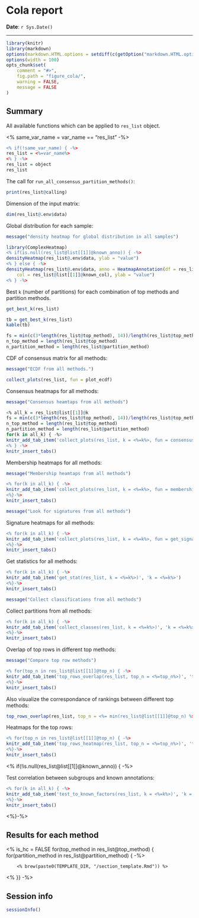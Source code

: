 Cola report
==================

**Date**: `r Sys.Date()`

----------------------------------------------------------------

<style type='text/css'>
<%
css = paste(readLines(paste0(TEMPLATE_DIR, "/custom.css")), collapse = "\n") -%>
<%= css %>
</style>

```r
library(knitr)
library(markdown)
options(markdown.HTML.options = setdiff(c(getOption("markdown.HTML.options"), "toc"), "base64_images"))
options(width = 100)
opts_chunk$set(
	comment = "#>",
	fig.path = "figure_cola/",
	warning = FALSE,
	message = FALSE
)
```

## Summary

All available functions which can be applied to `res_list` object.

<% same_var_name = var_name == "res_list" -%>

```r
<% if(!same_var_name) { -%>
res_list = <%=var_name%>
<% } -%>
res_list = object
res_list
```

The call for `run_all_consensus_partition_methods()`:

```r
print(res_list@calling)
```

Dimension of the input matrix:

```r
dim(res_list@.env$data)
```

Global distribution for each sample:

```r
message("density heatmap for global distribution in all samples")
```

```r
library(ComplexHeatmap)
<% if(is.null(res_list@list[[1]]@known_anno)) { -%>
densityHeatmap(res_list@.env$data, ylab = "value")
<% } else { -%>
densityHeatmap(res_list@.env$data, anno = HeatmapAnnotation(df = res_list@list[[1]]@known_anno, 
	col = res_list@list[[1]]@known_col), ylab = "value")
<% } -%>
```

Best `k` (number of partitions) for each combination of top methods and partition methods.

```r
get_best_k(res_list)
```

```r
tb = get_best_k(res_list)
kable(tb)
```

```r
fs = min(c(3*length(res_list@top_method), 14))/length(res_list@top_method)
n_top_method = length(res_list@top_method)
n_partition_method = length(res_list@partition_method)
```


CDF of consensus matrix for all methods:

```r
message("ECDF from all methods.")
```

```r
collect_plots(res_list, fun = plot_ecdf)
```

Consensus heatmaps for all methods:

```r
message("Consensus heamtaps from all methods")
```

```r
<% all_k = res_list@list[[1]]@k
fs = min(c(3*length(res_list@top_method), 14))/length(res_list@top_method)
n_top_method = length(res_list@top_method)
n_partition_method = length(res_list@partition_method)
for(k in all_k) { -%>
knitr_add_tab_item('collect_plots(res_list, k = <%=k%>, fun = consensus_heatmap)', 'k = <%=k%>', opt = 'fig.width = <%=fs*n_partition_method%>, fig.height = <%=fs*n_top_method%>')
<% } -%>
knitr_insert_tabs()
```


Membership heatmaps for all methods:

```r
message("Membership heamtaps from all methods")
```

```r
<% for(k in all_k) { -%>
knitr_add_tab_item('collect_plots(res_list, k = <%=k%>, fun = membership_heatmap)', 'k = <%=k%>', opt = 'fig.width =<%=fs*n_partition_method%>, fig.height = <%=fs*n_top_method%>')
<%}-%>
knitr_insert_tabs()
```

```r
message("Look for signatures from all methods")
```

Signature heatmaps for all methods:

```r
<% for(k in all_k) { -%>
knitr_add_tab_item('collect_plots(res_list, k = <%=k%>, fun = get_signatures)', 'k = <%=k%>', opt = 'fig.width = <%=fs*n_partition_method%>, fig.height = <%=fs*n_top_method%>')
<%}-%>
knitr_insert_tabs()
```

Get statistics for all methods:

```r
<% for(k in all_k) { -%>
knitr_add_tab_item('get_stat(res_list, k = <%=k%>)', 'k = <%=k%>')
<%}-%>
knitr_insert_tabs()
```

```r
message("Collect classifications from all methods")
```

Collect partitions from all methods:

```r
<% for(k in all_k) { -%>
knitr_add_tab_item('collect_classes(res_list, k = <%=k%>)', 'k = <%=k%>', opt = 'fig.width = 14, fig.height = 8')
<%}-%>
knitr_insert_tabs()
```

Overlap of top rows in different top methods:

```r
message("Compare top row methods")
```

```r
<% for(top_n in res_list@list[[1]]@top_n) { -%>
knitr_add_tab_item('top_rows_overlap(res_list, top_n = <%=top_n%>)', 'top_n = <%=top_n%>', opt = 'fig.width = 5, fig.height = 5')
<%}-%>
knitr_insert_tabs()
```

Also visualize the correspondance of rankings between different top methods:

```r
top_rows_overlap(res_list, top_n = <%= min(res_list@list[[1]]@top_n) %>, type = "correspondance")
```

Heatmaps for the top rows:

```r
<% for(top_n in res_list@list[[1]]@top_n) { -%>
knitr_add_tab_item('top_rows_heatmap(res_list, top_n = <%=top_n%>)', 'top_n = <%=top_n%>', opt = 'fig.width = 14, fig.height = 14/<%=length(res_list@list[[1]]@top_n)%>')
<%}-%>
knitr_insert_tabs()
```

<% if(!is.null(res_list@list[[1]]@known_anno)) { -%>

Test correlation between subgroups and known annotations:

```r
<% for(k in all_k) { -%>
knitr_add_tab_item('test_to_known_factors(res_list, k = <%=k%>)', 'k = <%=k%>')
<%}-%>
knitr_insert_tabs()
```

<%}-%> 

## Results for each method

<% 
is_hc = FALSE
for(top_method in res_list@top_method) {
    for(partition_method in res_list@partition_method) { -%>

        <% brew(paste0(TEMPLATE_DIR, "/section_template.Rmd")) %>

<% }} -%>

## Session info

```r
sessionInfo()
```
